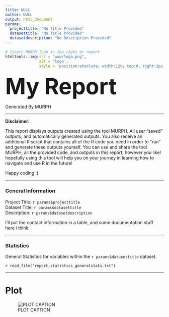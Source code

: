 ```yaml
---
title: NULL
author: NULL
output: html_document
params:
  projecttitle: "No Title Provided"
  datasettitle: "No Title Provided"
  datasetdescription: "No Description Provided"
---
```


```r

# Insert MURPH logo in top right or report
htmltools::img(src = "www/logo.png", 
               alt = 'logo', 
               style = 'position:absolute; width:12%; top:0; right:2px; padding:15px;')

```

[My Report]{style="display: flex; justify-content: left; font-weight: bold; font-size: 500%"}

Generated By MURPH

***

**Disclaimer:**  

This report displays outputs created using the tool MURPH. All user "saved" outputs, and automatically generated outputs. You also receive an additional R script that contains all of the R code you need in order to "run" and generate these outputs yourself. You can use and share the tool MURPH, all the provided code, and outputs in this report, however you like! hopefully using this tool will help you on your journey in learning how to navigate and use R in the future!

Happy coding :) 

***

### General Information

Project Title: `r params$projecttitle`  
Dataset Title: `r params$datasettitle`  
Description:   `r params$datasetdescription`  

I'll put the contact information in a table, and some documentation stuff here i think.

***

### Statistics

General Statistics for variables within the `r params$datasettitle` dataset.

`r read_file("report_statistics_generalstats.txt")`

***

# Plot

![PLOT CAPTION](www/testplot.png)